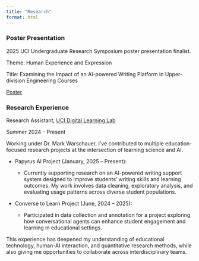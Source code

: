 ```yaml
---
title: "Research"
format: html
---
```


### Poster Presentation

2025 UCI Undergraduate Research Symposium poster presentation finalist.

Theme: Human Experience and Expression

Title: Examining the Impact of an AI-powered Writing Platform in Upper-division Engineering Courses

[Poster](media/Poster.pdf)

### Research Experience

Research Assistant, [UCI Digital Learning Lab](https://www.digitallearninglab.org/)

Summer 2024 – Present

Working under Dr. Mark Warschauer, I’ve contributed to multiple education-focused research projects at the intersection of learning science and AI.

-   Papyrus AI Project (January, 2025 – Present):

    -   Currently supporting research on an AI-powered writing support system designed to improve students’ writing skills and learning outcomes. My work involves data cleaning, exploratory analysis, and evaluating usage patterns across diverse student populations.

-   Converse to Learn Project (June, 2024 – 2025):

    -   Participated in data collection and annotation for a project exploring how conversational agents can enhance student engagement and learning in educational settings.

This experience has deepened my understanding of educational technology, human-AI interaction, and quantitative research methods, while also giving me opportunities to collaborate across interdisciplinary teams.
